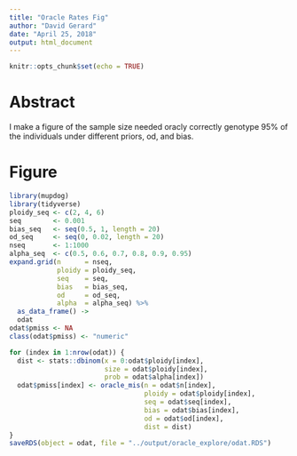 ```yaml
---
title: "Oracle Rates Fig"
author: "David Gerard"
date: "April 25, 2018"
output: html_document
---
```


```r
knitr::opts_chunk$set(echo = TRUE)
```

# Abstract

I make a figure of the sample size needed oracly correctly genotype 95\% of the individuals under different priors, od, and bias.

# Figure
```r
library(mupdog)
library(tidyverse)
ploidy_seq <- c(2, 4, 6)
seq        <- 0.001
bias_seq   <- seq(0.5, 1, length = 20)
od_seq     <- seq(0, 0.02, length = 20)
nseq       <- 1:1000
alpha_seq  <- c(0.5, 0.6, 0.7, 0.8, 0.9, 0.95)
expand.grid(n      = nseq,
            ploidy = ploidy_seq,
            seq    = seq,
            bias   = bias_seq,
            od     = od_seq,
            alpha  = alpha_seq) %>%
  as_data_frame() ->
  odat
odat$pmiss <- NA
class(odat$pmiss) <- "numeric"

for (index in 1:nrow(odat)) {
  dist <- stats::dbinom(x = 0:odat$ploidy[index], 
                        size = odat$ploidy[index], 
                        prob = odat$alpha[index])
  odat$pmiss[index] <- oracle_mis(n = odat$n[index], 
                                  ploidy = odat$ploidy[index], 
                                  seq = odat$seq[index], 
                                  bias = odat$bias[index],
                                  od = odat$od[index], 
                                  dist = dist)
}
saveRDS(object = odat, file = "../output/oracle_explore/odat.RDS")
```

